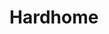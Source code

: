 
# Hardhome

<ProjectDetails
  region="Beyond the Wall"
  house="Free Folk"
  type="Ruin"
  status="Not Started"
  warp="/warp hardhomenew"
  projectLead=""
  dateStarted="Invalid Date"
  dateCompleted="Invalid Date"
/>


